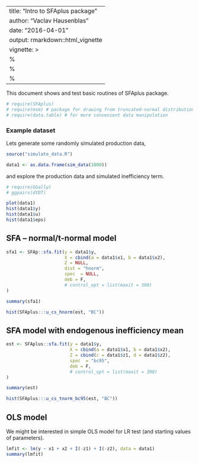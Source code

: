 ---
title: "Intro to SFAplus package"
author: "Vaclav Hausenblas"
date: "2016-04-01"
output: rmarkdown::html_vignette
vignette: >
  %\VignetteIndexEntry{Vignette Title}
  %\VignetteEngine{knitr::rmarkdown}
  %\VignetteEncoding{UTF-8}
  ---
  
  This document shows and test basic routines of SFAplus package.
  
  ```r
# require(SFAplus)
# require(msm) # package for drawing from truncated-normal distribution
# require(data.table) # for more convenient data manipulation
```


### Example dataset

Lets generate some randomly simulated production data,

```r
source("simulate_data.R")

data1 <- as.data.frame(sim_data(1000))

```

and explore the production data and simulated inefficiency term.

```r
# require(GGally)
# ggpairs(dtDT)

plot(data1)
hist(data1$y)
hist(data1$u)
hist(data1$eps)

```
## SFA -- normal/t-normal model

```r

sfa1 <- SFAp::sfa.fit(y = data1$y,
                      X = cbind(a = data1$x1, b = data1$x2),
                      Z = NULL,    
                      dist = "hnorm",
                      spec  = NULL,
                      deb = F,
                      # control_opt = list(maxit = 300)
)

summary(sfa1)
```


```r
hist(SFAplus:::u_cs_hnorm(est, "BC"))
```


## SFA model with endogenous inefficiency mean 

```r

est <- SFAplus::sfa.fit(y = data1$y,
                        X = cbind(a = data1$x1, b = data1$x2),
                        Z = cbind(c = data1$z1, d = data1$z2),
                        spec  = "bc95",
                        deb = F,
                        # control_opt = list(maxit = 300)
)

summary(est)
```

```r
hist(SFAplus:::u_cs_tnorm_bc95(est, "BC"))
```


## OLS model

We might be interested in simple OLS model for LR test (and starting values of parameters).

```r

lmfit <- lm(y ~ x1 + x2 + I(-z1) + I(-z2), data = data1)
summary(lmfit)

```


